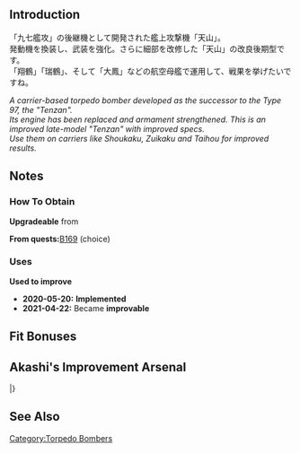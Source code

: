 {{EquipmentInfo}}

==Introduction==
「九七艦攻」の後継機として開発された艦上攻撃機「天山」。<br>
発動機を換装し、武装を強化。さらに細部を改修した「天山」の改良後期型です。<br>
「翔鶴」「瑞鶴」、そして「大鳳」などの航空母艦で運用して、戦果を挙げたいですね。

''A carrier-based torpedo bomber developed as the successor to the Type 97, the "Tenzan".''<br>
''Its engine has been replaced and armament strengthened. This is an improved late-model "Tenzan" with improved specs.''<br>
''Use them on carriers like Shoukaku, Zuikaku and Taihou for improved results.''

==Notes==
<div class="mw-collapsible"><h3>How To Obtain</h3>
<div class="mw-collapsible-content">
'''Upgradeable''' from {{Equipment/Link|Tenzan}}

'''From quests: '''[[Quests#B169|B169]] (choice)

</div></div>

<div class="mw-collapsible"><h3>Uses</h3>
<div class="mw-collapsible-content">
'''Used to improve''' {{Equipment/Link|Prototype Type 97 Torpedo Bomber Kai No. 3 Model E (w/ Type 6 Airborne Radar Kai)}}

</div></div>


<div class="mw-collapsible><h3>Updates History</h3>
<div class="mw-collapsible-content>
* '''2020-05-20:''' '''Implemented'''
* '''2021-04-22:''' Became '''improvable'''
</div></div>

==Fit Bonuses==
{{:Tenzan Model 12A/Bonuses}}

== Akashi's Improvement Arsenal ==
{{AkashiWorkshop}}
{{AkashiWorkshopLine
| Name = {{PAGENAME}}
| ItemType = BluePlane
| Fuel = 320
| Ammo = 400
| Steel = 0
| Baux = 490
|Mats0-5 = 6/7
|Mats6-9 = 7/9
|Mats10 = -
|Screws0-5 = 2/3
|Screws6-9 = 3/6
|Screws10 = -
|EquipConsume0-5 = 1x{{BluePlane|Tenzan}}
|EquipConsume6-9 = 2x{{BluePlane|Tenzan}}
|EquipConsume10 = -
| Sun = ✓
| Thu = ✓
| Fri = ✓
| Sat = ✓
| 2ndShip = [[Taigei|Ryuuhou Kai Ni (E)]]
}}
|}

==See Also==
{{Equipmentlist}}
[[Category:Torpedo Bombers]]